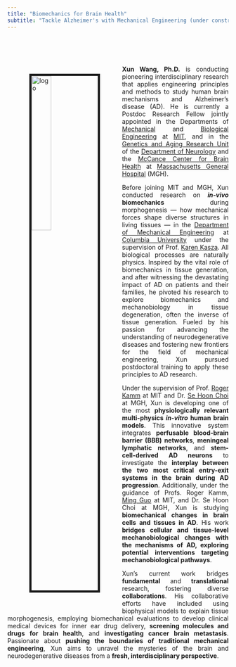 ```yaml
---
title: "Biomechanics for Brain Health" 
subtitle: "Tackle Alzheimer's with Mechanical Engineering (under construction)"
---
```


<br><br><img src="images/xun_wang.jpg" alt="logo" style="float:left; width:30%; border:5px solid; margin:50px"><br>

<style>
body {
text-align: justify}
</style>

**Xun Wang, Ph.D.** is conducting pioneering interdisciplinary research that applies engineering principles and methods to study human brain mechanisms and Alzheimer’s disease (AD). He is currently a Postdoc Research Fellow jointly appointed in the Departments of [Mechanical](https://meche.mit.edu/) and [Biological Engineering](https://be.mit.edu/) at [MIT](https://mit.edu/), and in the [Genetics and Aging Research Unit](https://www.massgeneral.org/neurology/research/genetics-aging-research-unit) of the [Department of Neurology](https://www.massgeneral.org/neurology) and the [McCance Center for Brain Health](https://www.massgeneral.org/neurology/mccance-center) at [Massachusetts General Hospital](https://www.massgeneral.org/) (MGH).

Before joining MIT and MGH, Xun conducted research on ***in-vivo* biomechanics** during morphogenesis — how mechanical forces shape diverse structures in living tissues — in the [Department of Mechanical Engineering](https://www.me.columbia.edu/) at [Columbia University](https://www.columbia.edu/) under the supervision of Prof. [Karen Kasza](https://www.kaszalab.com/). All biological processes are naturally physics. Inspired by the vital role of biomechanics in tissue generation, and after witnessing the devastating impact of AD on patients and their families, he pivoted his research to explore biomechanics and mechanobiology in tissue degeneration, often the inverse of tissue generation. Fueled by his passion for advancing the understanding of neurodegenerative diseases and fostering new frontiers for the field of mechanical engineering, Xun pursued postdoctoral training to apply these principles to AD research.

Under the supervision of Prof. [Roger Kamm](https://web.mit.edu/meche/mb/) at MIT and Dr. [Se Hoon Choi](https://www.massgeneral.org/neurology/research/genetics-aging-research-unit/choi-lab) at MGH, Xun is developing one of the most **physiologically relevant multi-physics *in-vitro* human brain models**. This innovative system integrates **perfusable blood-brain barrier (BBB) networks**, **meningeal lymphatic networks**, and **stem-cell-derived AD neurons** to investigate the **interplay between the two most critical entry-exit systems in the brain during AD progression**. Additionally, under the guidance of Profs. Roger Kamm, [Ming Guo](https://www.guolab.mit.edu/) at MIT, and Dr. Se Hoon Choi at MGH, Xun is studying **biomechanical changes in brain cells and tissues in AD**. His work **bridges cellular and tissue-level mechanobiological changes with the mechanisms of AD, exploring potential interventions targeting mechanobiological pathways**.

Xun’s current work bridges **fundamental** and **translational** research, fostering diverse **collaborations**. His collaborative efforts have included using biophysical models to explain tissue morphogenesis, employing biomechanical evaluations to develop clinical medical devices for inner ear drug delivery, **screening molecules and drugs for brain health**, and **investigating cancer brain metastasis**. Passionate about **pushing the boundaries of traditional mechanical engineering**, Xun aims to unravel the mysteries of the brain and neurodegenerative diseases from a **fresh, interdisciplinary perspective**.

